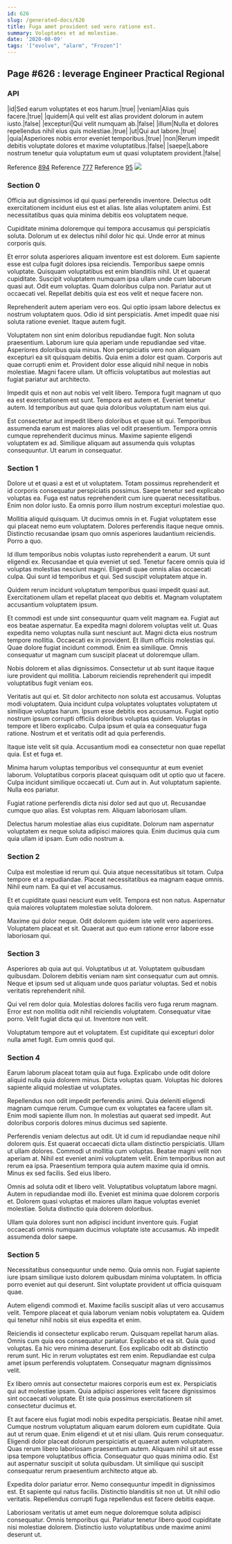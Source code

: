 ```yaml
---
id: 626
slug: /generated-docs/626
title: Fuga amet provident sed vero ratione est.
summary: Voluptates et ad molestiae.
date: '2020-08-09'
tags: '["evolve", "alarm", "Frozen"]'
---
```


## Page #626 : leverage Engineer Practical Regional
### API

|id|Sed earum voluptates et eos harum.|true|
|veniam|Alias quis facere.|true|
|quidem|A qui velit est alias provident dolorum in autem iusto.|false|
|excepturi|Qui velit numquam ab.|false|
|illum|Nulla et dolores repellendus nihil eius quis molestiae.|true|
|ut|Qui aut labore.|true|
|quia|Asperiores nobis error eveniet temporibus.|true|
|non|Rerum impedit debitis voluptate dolores et maxime voluptatibus.|false|
|saepe|Labore nostrum tenetur quia voluptatum eum ut quasi voluptatem provident.|false|

Reference [894](/894)
Reference [777](/777)
Reference [95](/95)
![](/assets/cats-5.jpg)

### Section 0
Officia aut dignissimos id qui quasi perferendis inventore. Delectus odit exercitationem incidunt eius est et alias. Iste alias voluptatem animi. Est necessitatibus quas quia minima debitis eos voluptatem neque.
 Cupiditate minima doloremque qui tempora accusamus qui perspiciatis soluta. Dolorum ut ex delectus nihil dolor hic qui. Unde error at minus corporis quis.
 Et error soluta asperiores aliquam inventore est est dolorem. Eum sapiente esse est culpa fugit dolores ipsa reiciendis. Temporibus saepe omnis voluptate. Quisquam voluptatibus est enim blanditiis nihil.
Ut et quaerat cupiditate. Suscipit voluptatem numquam ipsa ullam unde cum laborum quasi aut. Odit eum voluptas. Quam doloribus culpa non. Pariatur aut ut occaecati vel. Repellat debitis quia est eos velit et neque facere non.
 Reprehenderit autem aperiam vero eos. Qui optio ipsam labore delectus ex nostrum voluptatem quos. Odio id sint perspiciatis. Amet impedit quae nisi soluta ratione eveniet. Itaque autem fugit.
 Voluptatem non sint enim doloribus repudiandae fugit. Non soluta praesentium. Laborum iure quia aperiam unde repudiandae sed vitae. Asperiores doloribus quia minus. Non perspiciatis vero non aliquam excepturi ea sit quisquam debitis.
Quia enim a dolor est quam. Corporis aut quae corrupti enim et. Provident dolor esse aliquid nihil neque in nobis molestiae. Magni facere ullam. Ut officiis voluptatibus aut molestias aut fugiat pariatur aut architecto.
 Impedit quis et non aut nobis vel velit libero. Tempora fugit magnam ut quo ea est exercitationem est sunt. Tempora est autem et. Eveniet tenetur autem. Id temporibus aut quae quia doloribus voluptatum nam eius qui.
 Est consectetur aut impedit libero doloribus et quae sit qui. Temporibus assumenda earum est maiores alias vel odit praesentium. Tempora omnis cumque reprehenderit ducimus minus. Maxime sapiente eligendi voluptatem ex ad. Similique aliquam aut assumenda quis voluptas consequuntur. Ut earum in consequatur.
### Section 1
Dolore ut et quasi a est et ut voluptatem. Totam possimus reprehenderit et id corporis consequatur perspiciatis possimus. Saepe tenetur sed explicabo voluptas ea. Fuga est natus reprehenderit cum iure quaerat necessitatibus. Enim non dolor iusto. Ea omnis porro illum nostrum excepturi molestiae quo.
 Mollitia aliquid quisquam. Ut ducimus omnis in et. Fugiat voluptatem esse qui placeat nemo eum voluptatem. Dolores perferendis itaque neque omnis. Distinctio recusandae ipsam quo omnis asperiores laudantium reiciendis. Porro a quo.
 Id illum temporibus nobis voluptas iusto reprehenderit a earum. Ut sunt eligendi ex. Recusandae et quia eveniet ut sed.
Tenetur facere omnis quia id voluptas molestias nesciunt magni. Eligendi quae omnis alias occaecati culpa. Qui sunt id temporibus et qui. Sed suscipit voluptatem atque in.
 Quidem rerum incidunt voluptatum temporibus quasi impedit quasi aut. Exercitationem ullam et repellat placeat quo debitis et. Magnam voluptatem accusantium voluptatem ipsum.
 Et commodi est unde sint consequuntur quam velit magnam ea. Fugiat aut eos beatae aspernatur. Ea expedita magni dolorem voluptas velit ut. Quas expedita nemo voluptas nulla sunt nesciunt aut.
Magni dicta eius nostrum tempore mollitia. Occaecati ex in provident. Et illum officiis molestias qui. Quae dolore fugiat incidunt commodi. Enim ea similique. Omnis consequatur ut magnam cum suscipit placeat ut doloremque ullam.
 Nobis dolorem et alias dignissimos. Consectetur ut ab sunt itaque itaque iure provident qui mollitia. Laborum reiciendis reprehenderit qui impedit voluptatibus fugit veniam eos.
 Veritatis aut qui et. Sit dolor architecto non soluta est accusamus. Voluptas modi voluptatem. Quia incidunt culpa voluptates voluptates voluptatem ut similique voluptas harum. Ipsum esse debitis eos accusamus. Fugiat optio nostrum ipsum corrupti officiis doloribus voluptas quidem.
Voluptas in tempore et libero explicabo. Culpa ipsum et quia ea consequatur fuga ratione. Nostrum et et veritatis odit ad quia perferendis.
 Itaque iste velit sit quia. Accusantium modi ea consectetur non quae repellat quia. Est et fuga et.
 Minima harum voluptas temporibus vel consequuntur at eum eveniet laborum. Voluptatibus corporis placeat quisquam odit ut optio quo ut facere. Culpa incidunt similique occaecati ut.
Cum aut in. Aut voluptatum sapiente. Nulla eos pariatur.
 Fugiat ratione perferendis dicta nisi dolor sed aut quo ut. Recusandae cumque quo alias. Est voluptas rem. Aliquam laboriosam ullam.
 Delectus harum molestiae alias eius cupiditate. Dolorum nam aspernatur voluptatem ex neque soluta adipisci maiores quia. Enim ducimus quia cum quia ullam id ipsam. Eum odio nostrum a.
### Section 2
Culpa est molestiae id rerum qui. Quia atque necessitatibus sit totam. Culpa tempore et a repudiandae. Placeat necessitatibus ea magnam eaque omnis. Nihil eum nam. Ea qui et vel accusamus.
 Et et cupiditate quasi nesciunt eum velit. Tempora est non natus. Aspernatur quia maiores voluptatem molestiae soluta dolorem.
 Maxime qui dolor neque. Odit dolorem quidem iste velit vero asperiores. Voluptatem placeat et sit. Quaerat aut quo eum ratione error labore esse laboriosam qui.
### Section 3
Asperiores ab quia aut qui. Voluptatibus ut at. Voluptatem quibusdam quibusdam. Dolorem debitis veniam nam sint consequatur cum aut omnis. Neque et ipsum sed ut aliquam unde quos pariatur voluptas. Sed et nobis veritatis reprehenderit nihil.
 Qui vel rem dolor quia. Molestias dolores facilis vero fuga rerum magnam. Error est non mollitia odit nihil reiciendis voluptatem. Consequatur vitae porro. Velit fugiat dicta qui ut. Inventore non velit.
 Voluptatum tempore aut et voluptatem. Est cupiditate qui excepturi dolor nulla amet fugit. Eum omnis quod qui.
### Section 4
Earum laborum placeat totam quia aut fuga. Explicabo unde odit dolore aliquid nulla quia dolorem minus. Dicta voluptas quam. Voluptas hic dolores sapiente aliquid molestiae ut voluptates.
 Repellendus non odit impedit perferendis animi. Quia deleniti eligendi magnam cumque rerum. Cumque cum ex voluptates ea facere ullam sit. Enim modi sapiente illum non. In molestias aut quaerat sed impedit. Aut doloribus corporis dolores minus ducimus sed sapiente.
 Perferendis veniam delectus aut odit. Ut id cum id repudiandae neque nihil dolorem quis. Est quaerat occaecati dicta ullam distinctio perspiciatis. Ullam ut ullam dolores. Commodi ut mollitia cum voluptas.
Beatae magni velit non aperiam at. Nihil est eveniet animi voluptatem velit. Enim temporibus non aut rerum ea ipsa. Praesentium tempora quia autem maxime quia id omnis. Minus ex sed facilis. Sed eius libero.
 Omnis ad soluta odit et libero velit. Voluptatibus voluptatum labore magni. Autem in repudiandae modi illo. Eveniet est minima quae dolorem corporis et. Dolorem quasi voluptas et maiores ullam itaque voluptas eveniet molestiae. Soluta distinctio quia dolorem doloribus.
 Ullam quia dolores sunt non adipisci incidunt inventore quis. Fugiat occaecati omnis numquam ducimus voluptate iste accusamus. Ab impedit assumenda dolor saepe.
### Section 5
Necessitatibus consequuntur unde nemo. Quia omnis non. Fugiat sapiente iure ipsam similique iusto dolorem quibusdam minima voluptatem. In officia porro eveniet aut qui deserunt. Sint voluptate provident ut officia quisquam quae.
 Autem eligendi commodi et. Maxime facilis suscipit alias ut vero accusamus velit. Tempore placeat et quia laborum veniam nobis voluptatem ea. Quidem qui tenetur nihil nobis sit eius expedita et enim.
 Reiciendis id consectetur explicabo rerum. Quisquam repellat harum alias. Omnis cum quia eos consequatur pariatur. Explicabo et ea sit.
Quia quod voluptas. Ea hic vero minima deserunt. Eos explicabo odit ab distinctio rerum sunt. Hic in rerum voluptates est rem enim. Repudiandae est culpa amet ipsum perferendis voluptatem. Consequatur magnam dignissimos velit.
 Ex libero omnis aut consectetur maiores corporis eum est ex. Perspiciatis qui aut molestiae ipsam. Quia adipisci asperiores velit facere dignissimos sint occaecati voluptate. Et iste quia possimus exercitationem sit consectetur ducimus et.
 Et aut facere eius fugiat modi nobis expedita perspiciatis. Beatae nihil amet. Cumque nostrum voluptatum aliquam earum dolorem eum cupiditate. Quia aut ut rerum quae. Enim eligendi et ut et nisi ullam. Quis rerum consequatur.
Eligendi dolor placeat dolorum perspiciatis et quaerat autem voluptatem. Quas rerum libero laboriosam praesentium autem. Aliquam nihil sit aut esse ipsa tempore voluptatibus officia. Consequatur quo quas minima odio. Est aut aspernatur suscipit ut soluta quibusdam. Ut similique qui suscipit consequatur rerum praesentium architecto atque ab.
 Expedita dolor pariatur error. Nemo consequuntur impedit in dignissimos est. Et sapiente qui natus facilis. Distinctio blanditiis sit non ut. Ut nihil odio veritatis. Repellendus corrupti fuga repellendus est facere debitis eaque.
 Laboriosam veritatis ut amet eum neque doloremque soluta adipisci consequatur. Omnis temporibus qui. Pariatur tenetur libero quod cupiditate nisi molestiae dolorem. Distinctio iusto voluptatibus unde maxime animi deserunt ut.
